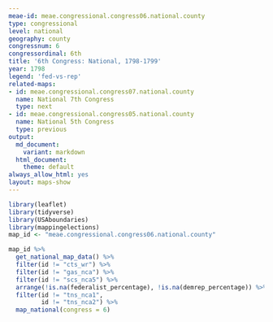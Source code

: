 ```yaml
---
meae-id: meae.congressional.congress06.national.county
type: congressional
level: national
geography: county
congressnum: 6
congressordinal: 6th
title: '6th Congress: National, 1798-1799'
year: 1798
legend: 'fed-vs-rep'
related-maps:
- id: meae.congressional.congress07.national.county
  name: National 7th Congress
  type: next
- id: meae.congressional.congress05.national.county
  name: National 5th Congress
  type: previous
output:
  md_document:
    variant: markdown
  html_document:
    theme: default
always_allow_html: yes
layout: maps-show
---
```


```r
library(leaflet)
library(tidyverse)
library(USAboundaries)
library(mappingelections)
map_id <- "meae.congressional.congress06.national.county"
```

<div class="map">

```r
map_id %>%
  get_national_map_data() %>%
  filter(id != "cts_wr") %>%
  filter(id != "gas_nca") %>% 
  filter(id != "scs_nca5") %>% 
  arrange(!is.na(federalist_percentage), !is.na(demrep_percentage)) %>% 
  filter(id != "tns_nca1",
         id != "tns_nca2") %>% 
  map_national(congress = 6)
```

</div>

<div class="results-table">

</div>
